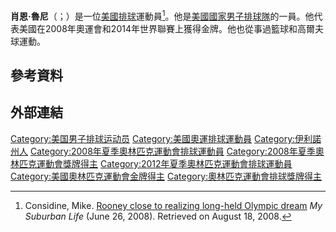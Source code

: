 {{世大運獎牌記錄
|項目=排球
|a1=2003
|b1=3
}}
'''肖恩·魯尼'''（{{lang-en|Sean Rooney}}；{{bd|1982年|11月13日||}}）是一位[[美國|美國]][[排球|排球]]運動員<ref name="roon">Considine, Mike. [http://www.mysuburbanlife.com/wheaton/sports/x1346872442/Rooney-close-to-realizing-long-held-Olympic-dream Rooney close to realizing long-held Olympic dream] {{webarchive|url=https://web.archive.org/web/20100706000857/http://www.mysuburbanlife.com/wheaton/sports/x1346872442/Rooney-close-to-realizing-long-held-Olympic-dream |date=2010-07-06 }} ''My Suburban Life'' (June 26, 2008). Retrieved on August 18, 2008.</ref>。他是[[美國國家男子排球隊|美國國家男子排球隊]]的一員。他代表美國在2008年奧運會和2014年世界聯賽上獲得金牌。他也從事過籃球和高爾夫球運動。

== 參考資料 == 
{{Reflist}}

== 外部連結 ==

{{DEFAULTSORT:Rooney, Sean}}
[[Category:美国男子排球运动员|Category:美国男子排球运动员]]
[[Category:美國奧運排球運動員|Category:美國奧運排球運動員]]
[[Category:伊利諾州人|Category:伊利諾州人]]
[[Category:2008年夏季奧林匹克運動會排球運動員|Category:2008年夏季奧林匹克運動會排球運動員]]
[[Category:2008年夏季奧林匹克運動會獎牌得主|Category:2008年夏季奧林匹克運動會獎牌得主]]
[[Category:2012年夏季奧林匹克運動會排球運動員|Category:2012年夏季奧林匹克運動會排球運動員]]
[[Category:美國奧林匹克運動會金牌得主|Category:美國奧林匹克運動會金牌得主]]
[[Category:奧林匹克運動會排球獎牌得主|Category:奧林匹克運動會排球獎牌得主]]